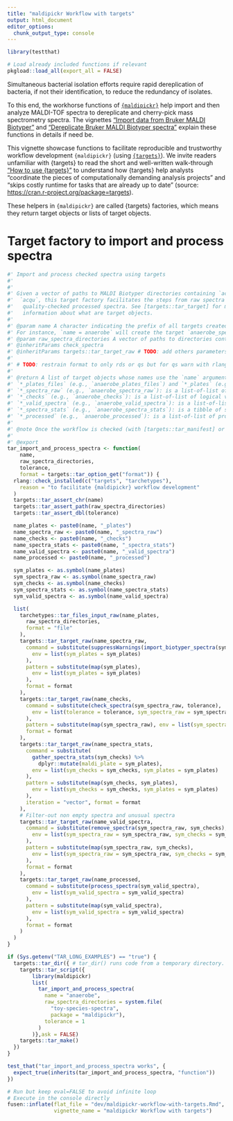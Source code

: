 ```yaml
---
title: "maldipickr Workflow with targets"
output: html_document
editor_options: 
  chunk_output_type: console
---
```


```r
library(testthat)
```

```r
# Load already included functions if relevant
pkgload::load_all(export_all = FALSE)
```


Simultaneous bacterial isolation efforts require rapid dereplication of bacteria, if not their identification, to reduce the redundancy of isolates.

To this end,  the workhorse functions of [`{maldipickr}`](https://github.com/ClavelLab/maldipickr)
help import and then analyze MALDI-TOF spectra to dereplicate and cherry-pick mass spectrometry spectra.
The vignettes ["Import data from Bruker MALDI Biotyper"](https://clavellab.github.io/maldipickr/articles/import-data-from-bruker-maldi-biotyper.html) and ["Dereplicate Bruker MALDI Biotyper spectra"](https://clavellab.github.io/maldipickr/articles/dereplicate-bruker-maldi-biotyper-spectra.html) explain these functions in details if need be.


This vignette showcase functions to facilitate reproducible and trustworthy workflow development `{maldipickr}` (using [`{targets}`](https://docs.ropensci.org/targets/)). We invite readers unfamiliar with {targets} to read the short and well-written walk-through ["How to use {targets}"](https://books.ropensci.org/targets/walkthrough.html) to understand how {targets} help analysts "coordinate the pieces of computationally demanding analysis projects" and "skips costly runtime for tasks that are already up to date" (source: <https://cran.r-project.org/package=targets>).


These helpers in `{maldipickr}` are called {targets} factories, which means they return target objects or lists of target objects. 



# Target factory to import and process spectra
    
```r
#' Import and process checked spectra using targets
#' 
#' 
#' Given a vector of paths to MALDI Biotyper directories containing `acqus` and
#'  `acqu`, this target factory facilitates the steps from raw spectra to
#'   quality-checked processed spectra. See [targets::tar_target] for more
#'   information about what are target objects.
#' 
#' @param name A character indicating the prefix of all targets created by the factory.
#' For instance, `name = anaerobe` will create the target `anaerobe_spectra_raw` among others.
#' @param raw_spectra_directories A vector of paths to directories containing MALDI Biotyper spectra files. This is similar to the `biotyper_directory` parameter from [import_biotyper_spectra], but as a character vector.
#' @inheritParams check_spectra
#' @inheritParams targets::tar_target_raw # TODO: add others parameters to inherit, maybe with ... to targets::tar_target()?
#'
#' # TODO: restrain format to only rds or qs but for qs warn with rlang::check_installed
#'
#' @return A list of target objects whose names use the `name` argument as a prefix:
#' `*_plates_files` (e.g., `anaerobe_plates_files`) and `*_plates` (e.g., `anaerobe_plates`): are unnamed and named lists of input paths provided by `raw_spectra_directories`, respectively, as produced by [tarchetypes::tar_files_input]. 
#' `*_spectra_raw` (e.g., `anaerobe_spectra_raw`): is a list-of-list of imported spectra objects produced by [import_biotyper_spectra].
#' `*_checks` (e.g., `anaerobe_checks`): is a list-of-list of logical vectors produced by [check_spectra]. 
#' `*_valid_spectra` (e.g., `anaerobe_valid_spectra`): is a list-of-list of subset of quality-checked spectra produced by [remove_spectra].
#' `*_spectra_stats` (e.g., `anaerobe_spectra_stats`): is a tibble of statistics from the quality-check produced by [gather_spectra_stats] with a row for each input paths from `_plates_files`.
#' `*_processed` (e.g., `anaerobe_processed`): is a list-of-list of processed spectra and associated peaks produced by [process_spectra].
#' 
#' @note Once the workflow is checked (with [targets::tar_manifest] or [targets::tar_visnetwork]) and run (with [targets::tar_make]), all the target objects returned can be accessed using [targets::tar_read]] (e.g., `targets::tar_read(anaerobe_spectra_stats)`).
#' 
#' @export
tar_import_and_process_spectra <- function(
    name,
    raw_spectra_directories,
    tolerance,
    format = targets::tar_option_get("format")) {
  rlang::check_installed(c("targets", "tarchetypes"),
    reason = "to facilitate {maldipickr} workflow development"
  )
  targets::tar_assert_chr(name)
  targets::tar_assert_path(raw_spectra_directories)
  targets::tar_assert_dbl(tolerance)

  name_plates <- paste0(name, "_plates")
  name_spectra_raw <- paste0(name, "_spectra_raw")
  name_checks <- paste0(name, "_checks")
  name_spectra_stats <- paste0(name, "_spectra_stats")
  name_valid_spectra <- paste0(name, "_valid_spectra")
  name_processed <- paste0(name, "_processed")

  sym_plates <- as.symbol(name_plates)
  sym_spectra_raw <- as.symbol(name_spectra_raw)
  sym_checks <- as.symbol(name_checks)
  sym_spectra_stats <- as.symbol(name_spectra_stats)
  sym_valid_spectra <- as.symbol(name_valid_spectra)

  list(
    tarchetypes::tar_files_input_raw(name_plates,
      raw_spectra_directories,
      format = "file"
    ),
    targets::tar_target_raw(name_spectra_raw,
      command = substitute(suppressWarnings(import_biotyper_spectra(sym_plates)),
        env = list(sym_plates = sym_plates)
      ),
      pattern = substitute(map(sym_plates),
        env = list(sym_plates = sym_plates)
      ),
      format = format
    ),
    targets::tar_target_raw(name_checks,
      command = substitute(check_spectra(sym_spectra_raw, tolerance),
        env = list(tolerance = tolerance, sym_spectra_raw = sym_spectra_raw)
      ),
      pattern = substitute(map(sym_spectra_raw), env = list(sym_spectra_raw = sym_spectra_raw)),
      format = format
    ),
    targets::tar_target_raw(name_spectra_stats,
      command = substitute(
        gather_spectra_stats(sym_checks) %>%
          dplyr::mutate(maldi_plate = sym_plates),
        env = list(sym_checks = sym_checks, sym_plates = sym_plates)
      ),
      pattern = substitute(map(sym_checks, sym_plates),
        env = list(sym_checks = sym_checks, sym_plates = sym_plates)
      ),
      iteration = "vector", format = format
    ),
    # Filter-out non empty spectra and unusual spectra
    targets::tar_target_raw(name_valid_spectra,
      command = substitute(remove_spectra(sym_spectra_raw, sym_checks),
        env = list(sym_spectra_raw = sym_spectra_raw, sym_checks = sym_checks)
      ),
      pattern = substitute(map(sym_spectra_raw, sym_checks),
        env = list(sym_spectra_raw = sym_spectra_raw, sym_checks = sym_checks)
      ),
      format = format
    ),
    targets::tar_target_raw(name_processed,
      command = substitute(process_spectra(sym_valid_spectra),
        env = list(sym_valid_spectra = sym_valid_spectra)
      ),
      pattern = substitute(map(sym_valid_spectra),
        env = list(sym_valid_spectra = sym_valid_spectra)
      ),
      format = format
    )
  )
}
```
  
```r
if (Sys.getenv("TAR_LONG_EXAMPLES") == "true") {
  targets::tar_dir({ # tar_dir() runs code from a temporary directory.
    targets::tar_script({
        library(maldipickr)
        list(
          tar_import_and_process_spectra(
            name = "anaerobe",
            raw_spectra_directories = system.file(
              "toy-species-spectra",
              package = "maldipickr"),
            tolerance = 1
          )
        )},ask = FALSE)
    targets::tar_make()
  })
}
```
  
```r
test_that("tar_import_and_process_spectra works", {
  expect_true(inherits(tar_import_and_process_spectra, "function")) 
})
```
  

```r
# Run but keep eval=FALSE to avoid infinite loop
# Execute in the console directly
fusen::inflate(flat_file = "dev/maldipickr-workflow-with-targets.Rmd",
               vignette_name = "maldipickr Workflow with targets")
```

